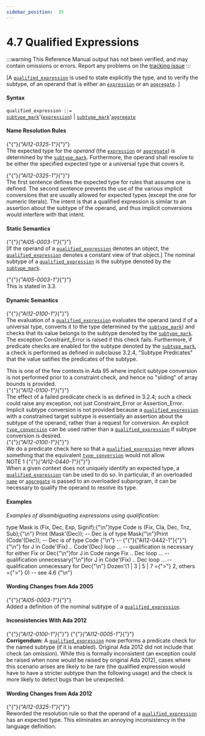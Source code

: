---
sidebar_position:  35
---

# 4.7 Qualified Expressions

:::warning
This Reference Manual output has not been verified,
and may contain omissions or errors.
Report any problems on the [tracking issue](https://github.com/ada-lang-io/ada-lang-io/issues/20)
:::


<p>[A <code><a href="../AA-4/AA-4.7#S0163">qualified_expression</a></code> is used to state explicitly the type, and to verify the subtype, of an operand that is either an <code><a href="../AA-4/AA-4.4#S0132">expression</a></code> or an <code><a href="../AA-4/AA-4.3#S0106">aggregate</a></code>. ]<br /></p>


#### Syntax

<p><code>qualified_expression</code><a id="S0163"></a><code> ::= </code><br />   <code><a href="../AA-3/AA-3.2#S0028">subtype_mark</a></code>'(<code><a href="../AA-4/AA-4.4#S0132">expression</a></code>) | <code><a href="../AA-3/AA-3.2#S0028">subtype_mark</a></code>'<code><a href="../AA-4/AA-4.3#S0106">aggregate</a></code><br /></p>


#### Name Resolution Rules

<p>{"{"}<em>{"AI12-0325-1"}</em>{"}"} <br />The expected type for the <em>operand</em> (the <code><a href="../AA-4/AA-4.4#S0132">expression</a></code> or <code><a href="../AA-4/AA-4.3#S0106">aggregate</a></code>) is determined by the <code><a href="../AA-3/AA-3.2#S0028">subtype_mark</a></code>. Furthermore, the operand shall resolve to be either the specified expected type or a universal type that covers it. <br /></p>

<Admonition type="aarm" aarm="reason" title="Reason: ">
<strong></strong>{"{"}<em>{"AI12-0325-1"}</em>{"}"} <br />The first sentence defines the expected type for rules that assume one is defined. The second sentence prevents the use of the various implicit conversions that are usually allowed for expected types (except the one for numeric literals). The intent is that a qualified expression is similar to an assertion about the subtype of the operand, and thus implicit conversions would interfere with that intent. <br /></Admonition>


#### Static Semantics

<p>{"{"}<em>{"AI05-0003-1"}</em>{"}"} <br />[If the operand of a <code><a href="../AA-4/AA-4.7#S0163">qualified_expression</a></code> denotes an object, the <code><a href="../AA-4/AA-4.7#S0163">qualified_expression</a></code> denotes a constant view of that object.] The nominal subtype of a <code><a href="../AA-4/AA-4.7#S0163">qualified_expression</a></code> is the subtype denoted by the <code><a href="../AA-3/AA-3.2#S0028">subtype_mark</a></code>. <br /></p>

<Admonition type="aarm" aarm="proof" title="Proof: ">
<strong></strong>{"{"}<em>{"AI05-0003-1"}</em>{"}"} <br />This is stated in 3.3. <br /></Admonition>


#### Dynamic Semantics

<p>{"{"}<em>{"AI12-0100-1"}</em>{"}"} <br />The evaluation of a <code><a href="../AA-4/AA-4.7#S0163">qualified_expression</a></code> evaluates the operand (and if of a universal type, converts it to the type determined by the <code><a href="../AA-3/AA-3.2#S0028">subtype_mark</a></code>) and checks that its value belongs to the subtype denoted by the <code><a href="../AA-3/AA-3.2#S0028">subtype_mark</a></code>. The exception Constraint_Error is raised if this check fails. Furthermore, if predicate checks are enabled for the subtype denoted by the <code><a href="../AA-3/AA-3.2#S0028">subtype_mark</a></code>, a check is performed as defined in subclause 3.2.4, "Subtype Predicates" that the value satifies the predicates of the subtype. <br /></p>

<Admonition type="aarm" aarm="ramification" title="Ramification: ">
<strong></strong>This is one of the few contexts in Ada 95 where implicit subtype conversion is not performed prior to a constraint check, and hence no "sliding" of array bounds is provided.<br /></Admonition>

<Admonition type="aarm" aarm="note" title="Note: ">
{"{"}<em>{"AI12-0100-1"}</em>{"}"} <br />The effect of a failed predicate check is as defined in 3.2.4; such a check could raise any exception, not just Constraint_Error or Assertion_Error. <br /></Admonition>

<Admonition type="aarm" aarm="reason" title="Reason: ">
<strong></strong>Implicit subtype conversion is not provided because a <code><a href="../AA-4/AA-4.7#S0163">qualified_expression</a></code> with a constrained target subtype is essentially an assertion about the subtype of the operand, rather than a request for conversion. An explicit <code><a href="../AA-4/AA-4.6#S0162">type_conversion</a></code> can be used rather than a <code><a href="../AA-4/AA-4.7#S0163">qualified_expression</a></code> if subtype conversion is desired.<br /></Admonition>

<Admonition type="aarm" aarm="note" title="Note: ">
{"{"}<em>{"AI12-0100-1"}</em>{"}"} <br />We do a predicate check here so that a <code><a href="../AA-4/AA-4.7#S0163">qualified_expression</a></code> never allows something that the equivalent <code><a href="../AA-4/AA-4.6#S0162">type_conversion</a></code> would not allow. <br /></Admonition>

<Admonition type="aarm" aarm="note" title="Note: ">
NOTE 1   {"{"}<em>{"AI12-0440-1"}</em>{"}"} <br />When a given context does not uniquely identify an expected type, a <code><a href="../AA-4/AA-4.7#S0163">qualified_expression</a></code> can be used to do so. In particular, if an overloaded <code><a href="../AA-4/AA-4.1#S0091">name</a></code> or <code><a href="../AA-4/AA-4.3#S0106">aggregate</a></code> is passed to an overloaded subprogram, it can be necessary to qualify the operand to resolve its type. <br /></Admonition>


#### Examples

<p><em>Examples of disambiguating expressions using qualification:</em> <br /></p>

<CodeBlock>
type Mask is (Fix, Dec, Exp, Signif);{"\n"}type Code is (Fix, Cla, Dec, Tnz, Sub);{"\n"}
Print (Mask'(Dec));  --  Dec is of type Mask{"\n"}Print (Code'(Dec));  --  Dec is of type Code {"\n"}
--  {"{"}{"AI12-0442-1"}{"}"}{"\n"} for J in Code'(Fix) .. Code'(Dec) loop ... -- qualification is necessary for either Fix or Dec{"\n"}for J in Code range Fix .. Dec loop ...    -- qualification unnecessary{"\n"}for J in Code'(Fix) .. Dec loop ...        -- qualification unnecessary for Dec{"\n"}
Dozen'(1 | 3 | 5 | 7 ={">"} 2, others ={">"} 0) -- see 4.6 {"\n"}

</CodeBlock>

#### Wording Changes from Ada 2005

<Admonition type="aarm" aarm="note" title="Note: ">
{"{"}<em>{"AI05-0003-1"}</em>{"}"} <br />Added a definition of the nominal subtype of a <code><a href="../AA-4/AA-4.7#S0163">qualified_expression</a></code>. <br /></Admonition>


#### Inconsistencies With Ada 2012

<Admonition type="aarm" aarm="note" title="Note: ">
{"{"}<em>{"AI12-0100-1"}</em>{"}"} {"{"}<em>{"AI12-0005-1"}</em>{"}"} <strong><br />Corrigendum:</strong> A <code><a href="../AA-4/AA-4.7#S0163">qualified_expression</a></code> now performs a predicate check for the named subtype (if it is enabled). Original Ada 2012 did not include that check (an omission). While this is formally inconsistent (an exception could be raised when none would be raised by original Ada 2012), cases where this scenario arises are likely to be rare (the qualified expression would have to have a stricter subtype than the following usage) and the check is more likely to detect bugs than be unexpected. <br /></Admonition>


#### Wording Changes from Ada 2012

<Admonition type="aarm" aarm="note" title="Note: ">
{"{"}<em>{"AI12-0325-1"}</em>{"}"} <br />Reworded the resolution rule so that the operand of a <code><a href="../AA-4/AA-4.7#S0163">qualified_expression</a></code> has an expected type. This eliminates an annoying inconsistency in the language definition. <br /></Admonition>

